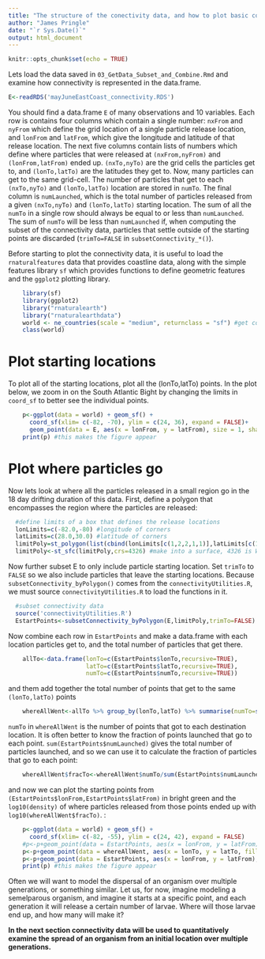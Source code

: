 ```yaml
---
title: "The structure of the conectivity data, and how to plot basic connectivity"
author: "James Pringle"
date: "`r Sys.Date()`"
output: html_document
---
```


```r
knitr::opts_chunk$set(echo = TRUE)
```

Lets load the data saved in `03_GetData_Subset_and_Combine.Rmd` and examine how connectivity is represented in the data.frame.

```r
E<-readRDS('mayJuneEastCoast_connectivity.RDS')
```

You should find a data.frame `E` of many observations and 10 variables. Each row is contains four columns which contain a single number: `nxFrom` and `nyFrom` which define the grid location of a single particle release location, and `lonFrom` and `latFrom`, which give the longitude and latitude of that release location. The next five columns contain lists of numbers which define where particles that were released at `(nxFrom,nyFrom)` and `(lonFrom,latFrom)` ended up. `(nxTo,nyTo)` are the grid cells the particles get to, and `(lonTo,latTo)` are the latitudes they get to. Now, many particles can get to the same grid-cell. The number of particles that get to each `(nxTo,nyTo)` and `(lonTo,latTo)` location are stored in `numTo`. The final column is `numLaunched`, which is the total number of particles released from a given `(nxTo,nyTo)` and `(lonTo,latTo)` starting location. The sum of all the `numTo` in a single row should always be equal to or less than `numLaunched`. The sum of `numTo` will be less than `numLaunched` if, when computing the subset of the connectivity data, particles that settle outside of the starting points are discarded (`trimTo=FALSE` in `subsetConnectivity_*()`).

Before starting to plot the connectivity data, it is useful to load the `rnaturalfeatures` data that provides coastline data, along with the simple features library `sf` which provides functions to define geometric features and the `ggplot2` plotting library.

```r
    library(sf)
    library(ggplot2)
    library("rnaturalearth")
    library("rnaturalearthdata")
    world <- ne_countries(scale = "medium", returnclass = "sf") #get coastline data
    class(world)
```

# Plot starting locations

To plot all of the starting locations, plot all the (lonTo,latTo) points. In the plot below, we zoom in on the South Atlantic Bight by changing the limits in `coord_sf` to better see the individual points.

```r
    p<-ggplot(data = world) + geom_sf() +
      coord_sf(xlim= c(-82, -70), ylim = c(24, 36), expand = FALSE)+
      geom_point(data = E, aes(x = lonFrom, y = latFrom), size = 1, shape = 23, fill = "green",color='black')
    print(p) #this makes the figure appear
```

# Plot where particles go

Now lets look at where all the particles released in a small region go in the 18 day drifting duration of this data. First, define a polygon that encompasses the region where the particles are released:

```r
  #define limits of a box that defines the release locations
  lonLimits=c(-82.0,-80) #longitude of corners
  latLimits=c(28.0,30.0) #latitude of corners
  limitPoly=st_polygon(list(cbind(lonLimits[c(1,2,2,1,1)],latLimits[c(1,1,2,2,1)])))
  limitPoly<-st_sfc(limitPoly,crs=4326) #make into a surface, 4326 is WGS84
```

Now further subset E to only include particle starting location. Set `trimTo` to `FALSE` so we also include particles that leave the starting locations. Because `subsetConnectivity_byPolygon()` comes from the `connectivityUtilities.R`, we must source `connectivityUtilities.R` to load the functions in it.

```r
  #subset connectivity data
  source('connectivityUtilities.R')
  EstartPoints<-subsetConnectivity_byPolygon(E,limitPoly,trimTo=FALSE)
```

Now combine each row in `EstartPoints` and make a data.frame with each location particles get to, and the total number of particles that get there.

```r
    allTo<-data.frame(lonTo=c(EstartPoints$lonTo,recursive=TRUE),
                      latTo=c(EstartPoints$latTo,recursive=TRUE),
                      numTo=c(EstartPoints$numTo,recursive=TRUE))
```

and them add together the total number of points that get to the same `(lonTo,latTo)` points

```r
    whereAllWent<-allTo %>% group_by(lonTo,latTo) %>% summarise(numTo=sum(numTo))
```

`numTo` in `whereAllWent` is the number of points that got to each destination location. It is often better to know the fraction of points launched that go to each point. `sum(EstartPoints$numLaunched)` gives the total number of particles launched, and so we can use it to calculate the fraction of particles that go to each point:

```r
    whereAllWent$fracTo<-whereAllWent$numTo/sum(EstartPoints$numLaunched)
```

and now we can plot the starting points from `(EstartPoints$lonFrom,EstartPoints$latFrom)` in bright green and the `log10(density)` of where particles released from those points ended up with `log10(whereAllWent$fracTo)`. :

```r
    p<-ggplot(data = world) + geom_sf() +
      coord_sf(xlim= c(-82, -55), ylim = c(24, 42), expand = FALSE)
    #p<-p+geom_point(data = EstartPoints, aes(x = lonFrom, y = latFrom), size = 1, shape = 23, fill = "green",color='black')
    p<-p+geom_point(data = whereAllWent, aes(x = lonTo, y = latTo, fill=log10(fracTo),colour=log10(fracTo)), size = 1, shape = 23)
    p<-p+geom_point(data = EstartPoints, aes(x = lonFrom, y = latFrom), size = 0.5, shape = 23, fill = "green",color='green')
    print(p) #this makes the figure appear
```

Often we will want to model the dispersal of an organism over multiple generations, or something similar. Let us, for now, imagine modeling a semelparous organism, and imagine it starts at a specific point, and each generation it will release a certain number of larvae. Where will those larvae end up, and how many will make it?

**In the next section connectivity data will be used to quantitatively examine the spread of an organism from an initial location over multiple generations.**
